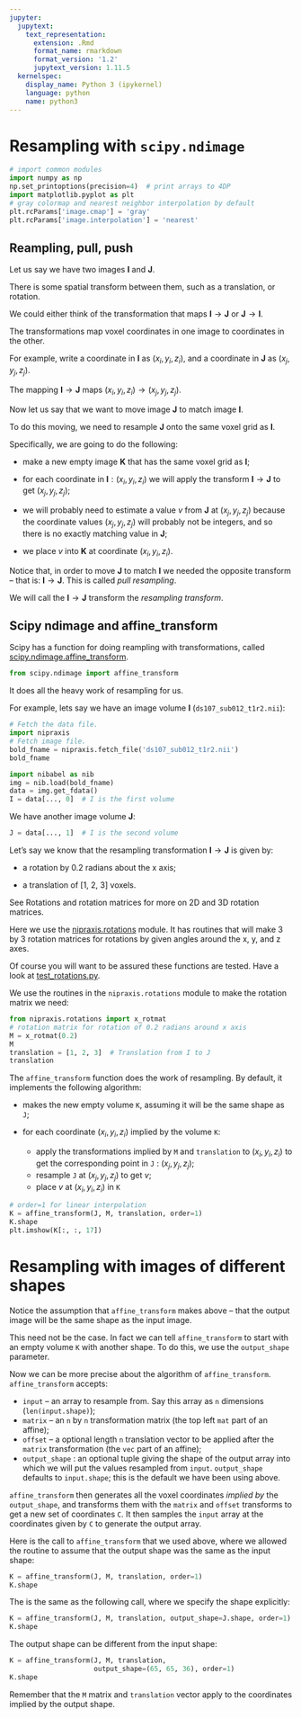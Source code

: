 ```yaml
---
jupyter:
  jupytext:
    text_representation:
      extension: .Rmd
      format_name: rmarkdown
      format_version: '1.2'
      jupytext_version: 1.11.5
  kernelspec:
    display_name: Python 3 (ipykernel)
    language: python
    name: python3
---
```


# Resampling with `scipy.ndimage`

```python
# import common modules
import numpy as np
np.set_printoptions(precision=4)  # print arrays to 4DP
import matplotlib.pyplot as plt
# gray colormap and nearest neighbor interpolation by default
plt.rcParams['image.cmap'] = 'gray'
plt.rcParams['image.interpolation'] = 'nearest'
```

## Reampling, pull, push

Let us say we have two images $\mathbf{I}$ and $\mathbf{J}$.

There is some spatial transform between them, such as a translation, or
rotation.

We could either think of the transformation that maps $\mathbf{I} \to
\mathbf{J}$ or $\mathbf{J} \to \mathbf{I}$.

The transformations map voxel coordinates in one image to coordinates in the
other.

For example, write a coordinate in $\mathbf{I}$ as $(x_i, y_i,
z_i)$, and a coordinate in $\mathbf{J}$ as $(x_j, y_j, z_j)$.

The mapping $\mathbf{I} \to \mathbf{J}$ maps $(x_i, y_i, z_i) \to
(x_j, y_j, z_j)$.

Now let us say that we want to move image $\mathbf{J}$ to match image
$\mathbf{I}$.

To do this moving, we need to resample $\mathbf{J}$ onto the same voxel
grid as $\mathbf{I}$.

Specifically, we are going to do the following:

* make a new empty image $\mathbf{K}$ that has the same voxel
  grid as $\mathbf{I}$;

* for each coordinate in $\mathbf{I} : (x_i, y_i, z_i)$ we will apply
  the transform $\mathbf{I} \to \mathbf{J}$ to get $(x_j, y_j,
  z_j)$;

* we will probably need to estimate a value $v$ from $\mathbf{J}$
  at $(x_j, y_j, z_j)$ because the coordinate values $(x_j, y_j,
  z_j)$ will probably not be integers, and so there is no exactly matching
  value in $\mathbf{J}$;

* we place $v$ into $\mathbf{K}$ at coordinate $(x_i, y_i,
  z_i)$.

Notice that, in order to move $\mathbf{J}$ to match $\mathbf{I}$
we needed the opposite transform – that is: $\mathbf{I} \to
\mathbf{J}$.  This is called *pull resampling*.

We will call the $\mathbf{I} \to \mathbf{J}$ transform the *resampling
transform*.

## Scipy ndimage and affine_transform

<!-- see coordinate_board.jpg for diagram needed about here. -->
Scipy has a function for doing reampling with transformations, called
[scipy.ndimage.affine_transform](https://docs.scipy.org/doc/scipy/reference/generated/scipy.ndimage.affine_transform.html).

```python
from scipy.ndimage import affine_transform
```

It does all the heavy work of resampling for us.

For example, lets say we have an image volume $\mathbf{I}$
(`ds107_sub012_t1r2.nii`):

```python
# Fetch the data file.
import nipraxis
# Fetch image file.
bold_fname = nipraxis.fetch_file('ds107_sub012_t1r2.nii')
bold_fname
```

```python
import nibabel as nib
img = nib.load(bold_fname)
data = img.get_fdata()
I = data[..., 0]  # I is the first volume
```

We have another image volume $\mathbf{J}$:

```python
J = data[..., 1]  # I is the second volume
```

Let’s say we know that the resampling transformation $\mathbf{I} \to
\mathbf{J}$ is given by:

* a rotation by 0.2 radians about the x axis;

* a translation of [1, 2, 3] voxels.

See Rotations and rotation matrices for more on 2D and 3D rotation matrices.

Here we use the
[nipraxis.rotations](https://github.com/nipraxis/nipraxis/blob/main/nipraxis/rotations.py)
module. It has routines that will make 3 by 3 rotation matrices for rotations
by given angles around the x, y, and z axes.

Of course you will want to be assured these functions are tested.  Have a look
at
[test_rotations.py](https://github.com/nipraxis/nipraxis/blob/main/nipraxis/tests/test_rotations.py).

We use the routines in the `nipraxis.rotations` module to make the rotation
matrix we need:

```python
from nipraxis.rotations import x_rotmat
# rotation matrix for rotation of 0.2 radians around x axis
M = x_rotmat(0.2)
M
translation = [1, 2, 3]  # Translation from I to J
translation
```

The `affine_transform` function does the work of resampling.  By default, it
implements the following algorithm:

* makes the new empty volume `K`, assuming it will be the same shape as
  `J`;

* for each coordinate $(x_i, y_i, z_i)$ implied by the volume `K`:

  * apply the transformations implied by `M` and `translation` to $(x_i, y_i,
    z_i)$ to get the corresponding point in `J` : $(x_j, y_j, z_j)$;
  * resample `J` at $(x_j, y_j, z_j)$ to get $v$;
  * place $v$ at $(x_i, y_i, z_i)$ in `K`

```python
# order=1 for linear interpolation
K = affine_transform(J, M, translation, order=1)
K.shape
plt.imshow(K[:, :, 17])
```

# Resampling with images of different shapes

Notice the assumption that `affine_transform` makes above – that the
output image will be the same shape as the input image.

This need not be the case.  In fact we can tell `affine_transform` to start
with an empty volume `K` with another shape.  To do this, we use the
`output_shape` parameter.

Now we can be more precise about the algorithm of `affine_transform`.
`affine_transform` accepts:

* `input` – an array to resample from.  Say this array as `n`
  dimensions (`len(input.shape)`);
* `matrix` – an `n` by `n` transformation matrix (the top left
  `mat` part of an affine);
* `offset` – a optional length `n` translation vector to be applied after the
  `matrix` transformation (the `vec` part of an affine);
* `output_shape` : an optional tuple giving the shape of the output array into
  which we will put the values resampled from `input`. `output_shape` defaults
  to `input.shape`; this is the default we have been using above.

`affine_transform` then generates all the voxel coordinates *implied by* the
`output_shape`, and transforms them with the `matrix` and `offset`
transforms to get a new set of coordinates `C`. It then samples the
`input` array at the coordinates given by `C` to generate the output
array.

Here is the call to `affine_transform` that we used above, where we allowed
the routine to assume that the output shape was the same as the input shape:

```python
K = affine_transform(J, M, translation, order=1)
K.shape
```

The is the same as the following call, where we specify the shape explicitly:

```python
K = affine_transform(J, M, translation, output_shape=J.shape, order=1)
K.shape
```

The output shape can be different from the input shape:

```python
K = affine_transform(J, M, translation,
                     output_shape=(65, 65, 36), order=1)
K.shape
```

Remember that the `M` matrix and `translation` vector apply to the
coordinates implied by the output shape.
